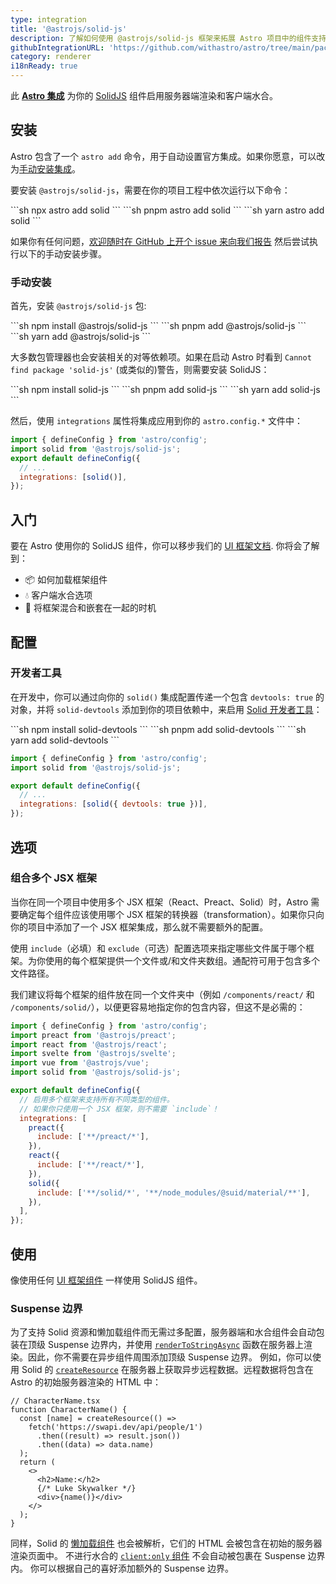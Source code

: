 ```yaml
---
type: integration
title: '@astrojs/solid-js'
description: 了解如何使用 @astrojs/solid-js 框架来拓展 Astro 项目中的组件支持
githubIntegrationURL: 'https://github.com/withastro/astro/tree/main/packages/integrations/solid/'
category: renderer
i18nReady: true
---
```


此 **[Astro 集成][astro-integration]** 为你的 [SolidJS](https://www.solidjs.com/) 组件启用服务器端渲染和客户端水合。

## 安装

Astro 包含了一个 `astro add` 命令，用于自动设置官方集成。如果你愿意，可以改为[手动安装集成](#手动安装)。

要安装 `@astrojs/solid-js`，需要在你的项目工程中依次运行以下命令：

<PackageManagerTabs>
  <Fragment slot="npm">
  ```sh
  npx astro add solid
  ```
  </Fragment>
  <Fragment slot="pnpm">
  ```sh
  pnpm astro add solid
  ```
  </Fragment>
  <Fragment slot="yarn">
  ```sh
  yarn astro add solid
  ```
  </Fragment>
</PackageManagerTabs>

如果你有任何问题，[欢迎随时在 GitHub 上开个 issue 来向我们报告](https://github.com/withastro/astro/issues) 然后尝试执行以下的手动安装步骤。

### 手动安装

首先，安装 `@astrojs/solid-js` 包:

<PackageManagerTabs>
  <Fragment slot="npm">
  ```sh
  npm install @astrojs/solid-js
  ```
  </Fragment>
  <Fragment slot="pnpm">
  ```sh
  pnpm add @astrojs/solid-js
  ```
  </Fragment>
  <Fragment slot="yarn">
  ```sh
  yarn add @astrojs/solid-js
  ```
  </Fragment>
</PackageManagerTabs>

大多数包管理器也会安装相关的对等依赖项。如果在启动 Astro 时看到 `Cannot find package 'solid-js'` (或类似的)警告，则需要安装 SolidJS：

<PackageManagerTabs>
  <Fragment slot="npm">
  ```sh
  npm install solid-js
  ```
  </Fragment>
  <Fragment slot="pnpm">
  ```sh
  pnpm add solid-js
  ```
  </Fragment>
  <Fragment slot="yarn">
  ```sh
  yarn add solid-js
  ```
  </Fragment>
</PackageManagerTabs>

然后，使用 `integrations` 属性将集成应用到你的 `astro.config.*` 文件中：

```js title="astro.config.mjs" ins={2} ins="solid()"
import { defineConfig } from 'astro/config';
import solid from '@astrojs/solid-js';
export default defineConfig({
  // ...
  integrations: [solid()],
});
```

## 入门

要在 Astro 使用你的 SolidJS 组件，你可以移步我们的 [UI 框架文档][astro-ui-frameworks]. 你将会了解到：

* 📦 如何加载框架组件
* 💧 客户端水合选项
* 🤝 将框架混合和嵌套在一起的时机

## 配置

### 开发者工具

<p><Since pkg="@astrojs/solid-js" v="4.2.0" /></p>

在开发中，你可以通过向你的 `solid()` 集成配置传递一个包含 `devtools: true` 的对象，并将 `solid-devtools` 添加到你的项目依赖中，来启用 [Solid 开发者工具](https://github.com/thetarnav/solid-devtools)：

<PackageManagerTabs>
  <Fragment slot="npm">
  ```sh
  npm install solid-devtools
  ```
  </Fragment>
  <Fragment slot="pnpm">
  ```sh
  pnpm add solid-devtools
  ```
  </Fragment>
  <Fragment slot="yarn">
  ```sh
  yarn add solid-devtools
  ```
  </Fragment>
</PackageManagerTabs>

```js title="astro.config.mjs"
import { defineConfig } from 'astro/config';
import solid from '@astrojs/solid-js';

export default defineConfig({
  // ...
  integrations: [solid({ devtools: true })],
});
```

## 选项

### 组合多个 JSX 框架

当你在同一个项目中使用多个 JSX 框架（React、Preact、Solid）时，Astro 需要确定每个组件应该使用哪个 JSX 框架的转换器（transformation）。如果你只向你的项目中添加了一个 JSX 框架集成，那么就不需要额外的配置。

使用 `include`（必填）和 `exclude`（可选）配置选项来指定哪些文件属于哪个框架。为你使用的每个框架提供一个文件或/和文件夹数组。通配符可用于包含多个文件路径。

我们建议将每个框架的组件放在同一个文件夹中（例如 `/components/react/` 和 `/components/solid/`），以便更容易地指定你的包含内容，但这不是必需的：

```js title="astro.config.mjs"
import { defineConfig } from 'astro/config';
import preact from '@astrojs/preact';
import react from '@astrojs/react';
import svelte from '@astrojs/svelte';
import vue from '@astrojs/vue';
import solid from '@astrojs/solid-js';

export default defineConfig({
  // 启用多个框架来支持所有不同类型的组件。
  // 如果你只使用一个 JSX 框架，则不需要 `include`！
  integrations: [
    preact({
      include: ['**/preact/*'],
    }),
    react({
      include: ['**/react/*'],
    }),
    solid({
      include: ['**/solid/*', '**/node_modules/@suid/material/**'],
    }),
  ],
});
```

## 使用
像使用任何 [UI 框架组件](/zh-cn/guides/framework-components/) 一样使用 SolidJS 组件。
### Suspense 边界
为了支持 Solid 资源和懒加载组件而无需过多配置，服务器端和水合组件会自动包装在顶级 Suspense 边界内，并使用 [`renderToStringAsync`][solid-render-to-string-async] 函数在服务器上渲染。因此，你不需要在异步组件周围添加顶级 Suspense 边界。
例如，你可以使用 Solid 的 [`createResource`][solid-create-resource] 在服务器上获取异步远程数据。远程数据将包含在 Astro 的初始服务器渲染的 HTML 中：

```tsx
// CharacterName.tsx
function CharacterName() {
  const [name] = createResource(() =>
    fetch('https://swapi.dev/api/people/1')
      .then((result) => result.json())
      .then((data) => data.name)
  );
  return (
    <>
      <h2>Name:</h2>
      {/* Luke Skywalker */}
      <div>{name()}</div>
    </>
  );
}
```

同样，Solid 的 [懒加载组件][solid-lazy-components] 也会被解析，它们的 HTML 会被包含在初始的服务器渲染页面中。
不进行水合的 [`client:only` 组件][astro-client-only] 不会自动被包裹在 Suspense 边界内。
你可以根据自己的喜好添加额外的 Suspense 边界。

[astro-integration]: /zh-cn/guides/integrations-guide/

[astro-ui-frameworks]: /zh-cn/guides/framework-components/#使用框架组件

[astro-client-only]: /zh-cn/reference/directives-reference/#clientonly

[solid-render-to-string-async]: https://www.solidjs.com/docs/latest/api#rendertostringasync

[solid-create-resource]: https://www.solidjs.com/docs/latest/api#createresource

[solid-lazy-components]: https://www.solidjs.com/docs/latest/api#lazy
